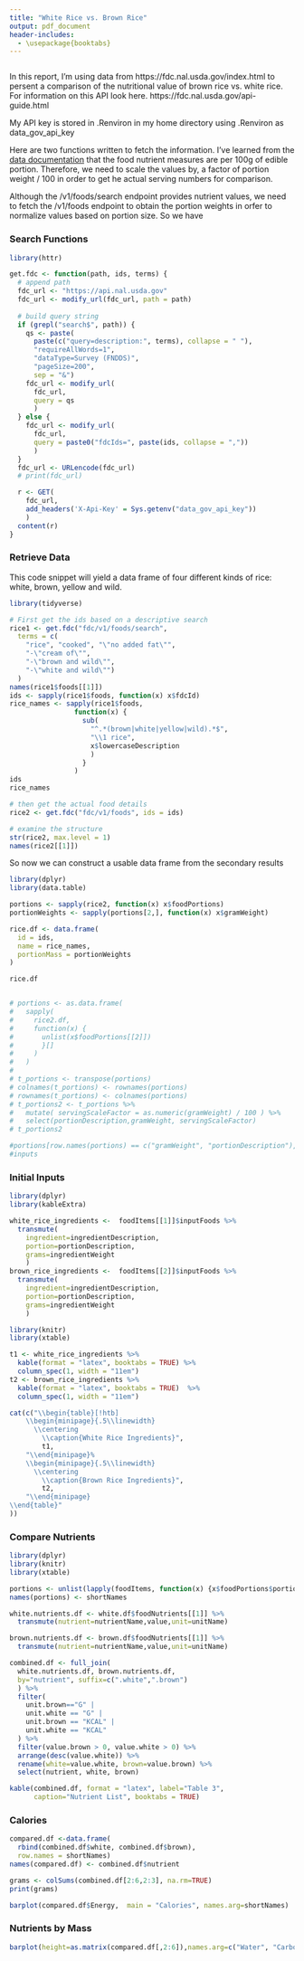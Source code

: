 ```yaml
---
title: "White Rice vs. Brown Rice"
output: pdf_document
header-includes:
  - \usepackage{booktabs}
---
```


```r
```

In this report, I'm using data from https://fdc.nal.usda.gov/index.html to persent a comparison of the nutritional 
value of brown rice vs. white rice. For information on this API look here. https://fdc.nal.usda.gov/api-guide.html


My API key is stored in .Renviron in my home directory using .Renviron as
data_gov_api_key

Here are two functions written to fetch the information.
I've learned from the [data documentation](https://www.ars.usda.gov/ARSUserFiles/80400530/pdf/fndds/2017_2018_FNDDS_Doc.pdf) that the food nutrient measures are per 100g of edible portion. Therefore, we need to scale the values by, a factor of portion weight / 100 in order to get he actual serving numbers for comparison.

Although the /v1/foods/search endpoint provides nutrient values, we need to fetch the /v1/foods endpoint to obtain the portion weights in orfer to normalize values based on portion size. So we have 

### Search Functions
```r
library(httr)

get.fdc <- function(path, ids, terms) {
  # append path
  fdc_url <- "https://api.nal.usda.gov"
  fdc_url <- modify_url(fdc_url, path = path)
  
  # build query string
  if (grepl("search$", path)) {
    qs <- paste(
      paste(c("query=description:", terms), collapse = " "),
      "requireAllWords=1",
      "dataType=Survey (FNDDS)",
      "pageSize=200",
      sep = "&")
    fdc_url <- modify_url(
      fdc_url,
      query = qs
      )
  } else {
    fdc_url <- modify_url(
      fdc_url,
      query = paste0("fdcIds=", paste(ids, collapse = ","))
      )
  }
  fdc_url <- URLencode(fdc_url)
  # print(fdc_url)

  r <- GET(
    fdc_url,
    add_headers('X-Api-Key' = Sys.getenv("data_gov_api_key"))
    )
  content(r)
}

```

### Retrieve Data
This code snippet will yield a data frame of four different kinds of rice: white, brown, yellow and wild.
```r
library(tidyverse)

# First get the ids based on a descriptive search
rice1 <- get.fdc("fdc/v1/foods/search",
  terms = c(
    "rice", "cooked", "\"no added fat\"",
    "-\"cream of\"",
    "-\"brown and wild\"",
    "-\"white and wild\"")
  )
names(rice1$foods[[1]])
ids <- sapply(rice1$foods, function(x) x$fdcId)
rice_names <- sapply(rice1$foods,
                function(x) {
                  sub(
                    "^.*(brown|white|yellow|wild).*$",
                    "\\1 rice",
                    x$lowercaseDescription
                    )
                  }
                )
ids
rice_names

# then get the actual food details
rice2 <- get.fdc("fdc/v1/foods", ids = ids)

# examine the structure
str(rice2, max.level = 1)
names(rice2[[1]])

```
So now we can construct a usable data frame from the secondary results

```r
library(dplyr)
library(data.table)

portions <- sapply(rice2, function(x) x$foodPortions)
portionWeights <- sapply(portions[2,], function(x) x$gramWeight)

rice.df <- data.frame(
  id = ids,
  name = rice_names,
  portionMass = portionWeights 
)

rice.df


# portions <- as.data.frame(
#   sapply(
#     rice2.df,
#     function(x) {
#       unlist(x$foodPortions[[2]])
#       }[]
#     )
#   )
# 
# t_portions <- transpose(portions)
# colnames(t_portions) <- rownames(portions)
# rownames(t_portions) <- colnames(portions)
# t_portions2 <- t_portions %>%
#   mutate( servingScaleFactor = as.numeric(gramWeight) / 100 ) %>%
#   select(portionDescription,gramWeight, servingScaleFactor)
# t_portions2

#portions[row.names(portions) == c("gramWeight", "portionDescription"),]
#inputs

```


### Initial Inputs
```r
library(dplyr)
library(kableExtra)

white_rice_ingredients <-  foodItems[[1]]$inputFoods %>%
  transmute(
    ingredient=ingredientDescription,
    portion=portionDescription,
    grams=ingredientWeight
    ) 
brown_rice_ingredients <-  foodItems[[2]]$inputFoods %>%
  transmute(
    ingredient=ingredientDescription,
    portion=portionDescription,
    grams=ingredientWeight
    )
```

```r
library(knitr)
library(xtable)

t1 <- white_rice_ingredients %>%
  kable(format = "latex", booktabs = TRUE) %>%
  column_spec(1, width = "11em")
t2 <- brown_rice_ingredients %>%
  kable(format = "latex", booktabs = TRUE)  %>%
  column_spec(1, width = "11em")

cat(c("\\begin{table}[!htb]
    \\begin{minipage}{.5\\linewidth}
      \\centering
        \\caption{White Rice Ingredients}",
        t1,
    "\\end{minipage}%
    \\begin{minipage}{.5\\linewidth}
      \\centering
        \\caption{Brown Rice Ingredients}",
        t2,
    "\\end{minipage} 
\\end{table}"
))

```

### Compare Nutrients
```r
library(dplyr)
library(knitr)
library(xtable)

portions <- unlist(lapply(foodItems, function(x) {x$foodPortions$portionDescription[1]}))
names(portions) <- shortNames

white.nutrients.df <- white.df$foodNutrients[[1]] %>%
  transmute(nutrient=nutrientName,value,unit=unitName)

brown.nutrients.df <- brown.df$foodNutrients[[1]] %>%
  transmute(nutrient=nutrientName,value,unit=unitName)

combined.df <- full_join(
  white.nutrients.df, brown.nutrients.df, 
  by="nutrient", suffix=c(".white",".brown")
  ) %>%
  filter(
    unit.brown=="G" |
    unit.white == "G" |
    unit.brown == "KCAL" |
    unit.white == "KCAL"
  ) %>%
  filter(value.brown > 0, value.white > 0) %>%
  arrange(desc(value.white)) %>%
  rename(white=value.white, brown=value.brown) %>%
  select(nutrient, white, brown)

kable(combined.df, format = "latex", label="Table 3",
      caption="Nutrient List", booktabs = TRUE) 

```

### Calories
```r

compared.df <-data.frame(
  rbind(combined.df$white, combined.df$brown),
  row.names = shortNames)
names(compared.df) <- combined.df$nutrient

grams <- colSums(combined.df[2:6,2:3], na.rm=TRUE)
print(grams)

barplot(compared.df$Energy,  main = "Calories", names.arg=shortNames)
```

### Nutrients by Mass
```r
barplot(height=as.matrix(compared.df[,2:6]),names.arg=c("Water", "Carbohydrates", "Protein", "Fiber", "Lipids"), main="Nutrients", legend.text = shortNames, beside=TRUE, log = "y", args.legend = list(x = 'topright'))


```


